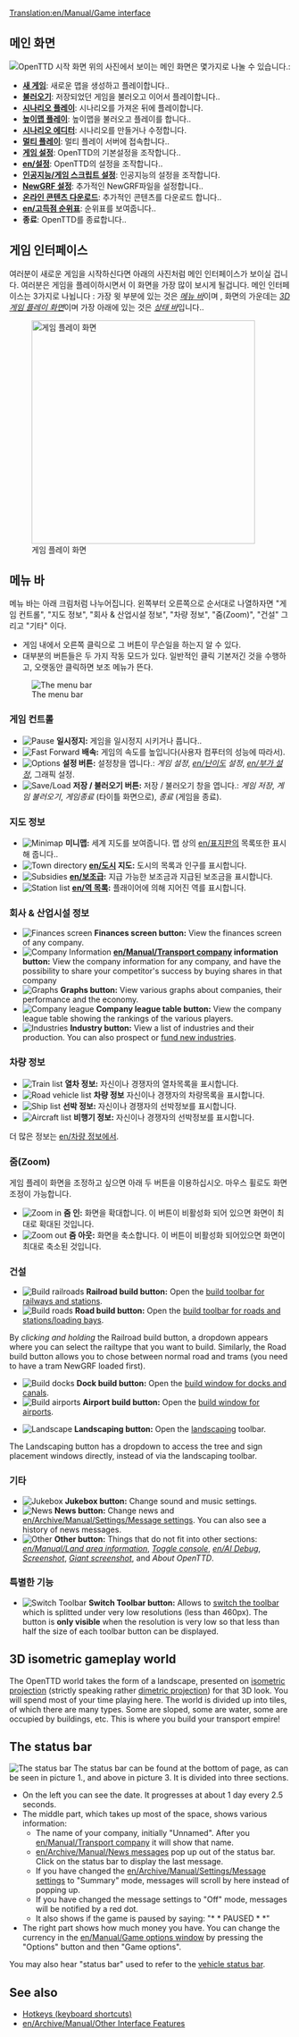 [[Translation:en/Manual/Game interface]]
{{ko/번역|origin= Game_interface
|from  = en
|to    = ko
|Percentage = 15
}}

{{ko/목차}}
== 메인 화면 ==
[[File:ko/Intro screenKo.jpeg|frame|center|OpenTTD 시작 화면 ]]
위의 사진에서 보이는 메인 화면은 몇가지로 나눌 수 있습니다.:
* '''[[en/Manual/New game|새 게임]]''': 새로운 맵을 생성하고 플레이합니다..
* '''[[en/Archive/Manual/Savegame|불러오기]]''': 저장되었던 게임을 불러오고 이어서 플레이합니다..
* '''[[en/Archive/Manual/Scenario|시나리오 플레이]]''': 시나리오를 가져온 뒤에 플레이합니다.
* '''[[en/Manual/Heightmap|높이맵 플레이]]''': 높이맵을 불러오고 플레이를 합니다..
* '''[[en/Manual/Scenario editor|시나리오 에디터]]''': 시나리오를 만들거나 수정합니다.
* '''[[en/Manual/Multiplayer|멀티 플레이]]''': 멀티 플레이 서버에 접속합니다..
* '''[[en/Manual/Game options window|게임 설정]]''': OpenTTD의 기본설정을 조작합니다..
* '''[[en/설정]]''': OpenTTD의 설정을 조작합니다..
* '''[[en/Manual/AI settings|인공지능/게임 스크립트 설정]]''': 인공지능의 설정을 조작합니다.
* '''[[en/Manual/NewGRF|NewGRF 설정]]''': 추가적인 NewGRF파일을 설정합니다..
* '''[[en/Manual/Online content|온라인 콘텐츠 다운로드]]''': 추가적인 콘텐츠를 다운로드 합니다..
* '''[[en/고득점 순위표]]''': 순위표를 보여줍니다..
* '''종료''': OpenTTD를 종료합니다..

==게임 인터페이스==
여러분이 새로운 게임을 시작하신다면 아래의 사진처럼 메인 인터페이스가 보이실 겁니다. 여러분은 게임을 플레이하시면서 이 화면을 가장 많이 보시게 될겁니다. 메인 인터페이스는 3가지로 나뉩니다 : 가장 윗 부분에 있는 것은  ''[[#the-menu-bar|메뉴 바]]''이며 , 화면의 가운데는 ''[[#3d-isometric-gameplay-world|3D 게임 플레이 화면]]''이며 가장 아래에 있는 것은 ''[[#the-status-bar|상태 바]]''입니다..

[[File:en/Interface.png|thumb|none|400px|게임 플레이 화면]]

==메뉴 바==
메뉴 바는 아래 크림처럼 나누어집니다. 왼쪽부터 오른쪽으로 순서대로 나열하자면 "게임 컨트롤", "지도 정보", "회사 & 산업시설 정보", "차량 정보", "줌(Zoom)", "건설" 그리고 "기타" 이다.
* 게임 내에서 오른쪽 클릭으로 그 버튼이 무슨일을 하는지 알 수 있다.  
* 대부분의 버튼들은 두 가지 작동 모드가 있다. 일반적인 클릭 기본저긴 것을 수행하고, 오랫동안 클릭하면 보조 메뉴가 뜬다.
[[File:en/Menu bar.png|none|frame|The menu bar]]

===게임 컨트롤===
*[[File:en/Pause button.png|Pause]] '''일시정지:''' 게임을 일시정지 시키거나 풉니다..
*[[File:en/Fast Forward button.png|Fast Forward]] '''배속:''' 게임의 속도를 높입니다(사용자 컴푸터의 성능에 따라서).
*[[File:en/Options button.png|Options]] '''설정 버튼:''' 설정창을 엽니다.: ''게임 설정'', ''[[en/난이도]] 설정'', ''[[en/부가 설정]]'', 그래픽 설정.
*[[File:en/Save Load button.png|Save/Load]] '''저장 / 불러오기 버튼:''' 저장 / 불러오기 창을 엽니다.: ''게임 저장'', ''게임 불러오기'', ''게임종료'' (타이틀 화면으로), ''종료'' (게임을 종료).

===지도 정보===
*[[File:en/Minimap button.png|Minimap]] '''미니맵:''' 세계 지도를 보여줍니다. 맵 상의 [[en/표지판]]의 목록또한 표시해 줍니다..
*[[File:en/Town directory button.png|Town directory]] '''[[en/도시]] 지도:''' 도시의 목록과 인구를 표시합니다.
*[[File:en/Subsidies button.png|Subsidies]] '''[[en/보조급]]:''' 지급 가능한 보조금과 지급된 보조금을 표시합니다.
*[[File:en/Station list button.png|Station list]] '''[[en/역 목록]]:''' 플래이어에 의해 지어진 역를 표시합니다.

===회사 & 산업시설 정보===
*[[File:en/Finances screen button.png|Finances screen]] '''Finances screen button:''' View the finances screen of any company.
*[[File:en/Company information button.png|Company Information]] '''[[en/Manual/Transport company]] information button:''' View the company information for any company, and have the possibility to share your competitor's success by buying shares in that company
*[[File:en/Graphs button.png|Graphs]] '''Graphs button:''' View various graphs about companies, their performance and the economy.
*[[File:en/Company league table button.png|Company league]] '''Company league table button:''' View the company league table showing the rankings of the various players.
*[[File:en/Industry button.png|Industries]] '''Industry button:''' View a list of industries and their production. You can also prospect or [[en/Manual/Industries#funding-new-industries|fund new industries]].

===차량 정보===
*[[File:en/Train Information button.png|Train list]] '''열차 정보:''' 자신이나 경쟁자의 열차목록을 표시합니다.
*[[File:en/Road Vehicle Information button.png|Road vehicle list]] '''차량 정보''' 자신이나 경쟁자의 차량목록을 표시합니다.
*[[File:en/Ship Information button.png|Ship list]] '''선박 정보:''' 자신이나 경쟁자의 선박정보를 표시합니다.
*[[File:en/Aircraft Information button.png|Aircraft list]] '''비행기 정보:''' 자신이나 경쟁자의 선박정보를 표시합니다.

더 많은 정보는 [[en/차량 정보]]에서.

===줌(Zoom)===
게임 플레이 화면을 조정하고 싶으면 아래 두 버튼을 이용하십시오. 마우스 휠로도 화면 조정이 가능합니다.
*[[File:en/Zoom in button.png|Zoom in]] '''줌 인:''' 화면을 확대합니다. 이 버튼이 비활성화 되어 있으면 화면이 최대로 확대된 것입니다.
*[[File:en/Zoom out button.png|Zoom out]] '''줌 아웃:''' 화면을 축소합니다. 이 버튼이 비활성화 되어있으면 화면이 최대로 축소된 것입니다.

===건설===
*[[File:en/Railroad build button.png|Build railroads]] '''Railroad build button:''' Open the [[en/Manual/Railway construction|build toolbar for railways and stations]].
*[[File:en/Road build button.png|Build roads]] '''Road build button:''' Open the [[en/Manual/Roadway construction|build toolbar for roads and stations/loading bays]].

By ''clicking and holding'' the Railroad build button, a dropdown appears where you can select the railtype that you want to build. Similarly, the Road build button allows you to chose between normal road and trams (you need to have a tram NewGRF loaded first).

*[[File:en/Dock build button.png|Build docks]] '''Dock build button:''' Open the [[en/Manual/Waterway construction|build window for docks and canals]].
*[[File:en/Airport build button.png|Build airports]] '''Airport build button:''' Open the [[en/Manual/Airport construction|build window for airports]].

*[[File:en/Landscaping button.png|Landscape]] '''Landscaping button:''' Open the [[en/Manual/Landscaping|landscaping]] toolbar.

The Landscaping button has a dropdown to access the tree and sign placement windows directly, instead of via the landscaping toolbar.

===기타===
*[[File:en/Sound Music button.png|Jukebox]] '''Jukebox button:''' Change sound and music settings.
*[[File:en/News button.png|News]] '''News button:''' Change news and [[en/Archive/Manual/Settings/Message settings]]. You can also see a history of news messages.
*[[File:en/Other button.png|Other]] '''Other button:''' Things that do not fit into other sections: ''[[en/Manual/Land area information]]'', ''[[en/Manual/Console|Toggle console]]'', ''[[en/AI Debug]]'', ''[[en/Manual/Screenshot|Screenshot]]'', ''[[en/Manual/Screenshot|Giant screenshot]]'', and ''About OpenTTD''.

===특별한 기능===
*[[File:en/ToggleButton.png|Switch Toolbar]] '''Switch Toolbar button:''' Allows to [[en/Switch toolbar|switch the toolbar]] which is splitted under very low resolutions (less than 460px). The button is '''only visible''' when the resolution is very low so that less than half the size of each toolbar button can be displayed.

==3D isometric gameplay world==
The OpenTTD world takes the form of a landscape, presented on [http://en.wikipedia.org/wiki/Video_games_with_isometric_graphics isometric projection] (strictly speaking rather [http://en.wikipedia.org/wiki/Dimetric_projection#Three_types_of_axonometric_projections dimetric projection]) for that 3D look.  You will spend most of your time playing here.  The world is divided up into tiles, of which there are many types.  Some are sloped, some are water, some are occupied by buildings, etc. This is where you build your transport empire!

==The status bar==
[[File:en/Status-bar.png|none|frame|The status bar]]
The status bar can be found at the bottom of page, as can be seen in picture 1., and above in picture 3. It is divided into three sections. 
*On the left you can see the date. It progresses at about 1 day every 2.5 seconds.
*The middle part, which takes up most of the space, shows various information:
**The name of your company, initially "Unnamed". After you [[en/Manual/Transport company]] it will show that name. 
**[[en/Archive/Manual/News messages]] pop up out of the status bar. Click on the status bar to display the last message.
**If you have changed the [[en/Archive/Manual/Settings/Message settings]] to "Summary" mode, messages will scroll by here instead of popping up.
**If you have changed the message settings to "Off" mode, messages will be notified by a red dot.
**It also shows if the game is paused by saying: "* * PAUSED * *"
*The right part shows how much money you have. You can change the currency in the [[en/Manual/Game options window]] by pressing the "Options" button and then "Game options".

You may also hear "status bar" used to refer to the [[en/Manual/Status bar|vehicle status bar]].

==See also==
* [[en/Manual/Hotkeys|Hotkeys (keyboard shortcuts)]]
* [[en/Archive/Manual/Other Interface Features]]